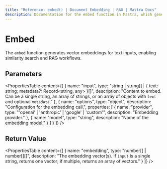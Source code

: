 ```yaml
---
title: "Reference: embed() | Document Embedding | RAG | Mastra Docs"
description: Documentation for the embed function in Mastra, which generates vector embeddings for text inputs.
---
```


# Embed

The `embed` function generates vector embeddings for text inputs, enabling similarity search and RAG workflows.

## Parameters

<PropertiesTable
  content={[
    {
      name: "input",
      type: "string | string[] | { text: string; metadata?: Record<string, any> }[]",
      description: "Content to embed. Can be a single string, an array of strings, or an array of objects with `text` and optional `metadata`."
    },
    {
      name: "options",
      type: "object",
      description: "Configuration for the embedding call.",
      properties: [
        {
          name: "provider",
          type: "'openai' | 'anthropic' | 'google' | 'custom'",
          description: "Embedding provider."
        },
        {
          name: "model",
          type: "string",
          description: "Name of the embedding model."
        }
      ]
    }
  ]}
/>

## Return Value

<PropertiesTable
  content={[
    {
      name: "embedding",
      type: "number[] | number[][]",
      description: "The embedding vector(s). If `input` is a single string, returns one vector; if multiple, returns an array of vectors."
    }
  ]}
/>